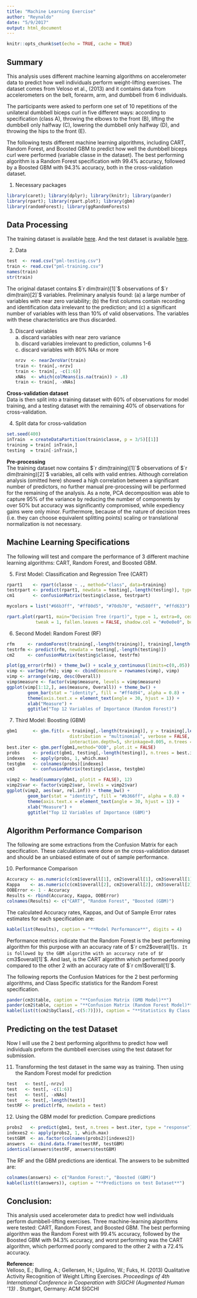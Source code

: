 ```yaml
---
title: "Machine Learning Exercise"
author: "Reynaldo"
date: "5/9/2017"
output: html_document
---
```


```r
knitr::opts_chunk$set(echo = TRUE, cache = TRUE)
```

## Summary  
This analysis uses different machine learning algorithms on accelerometer data to predict how well individuals perform weight-lifting exercises. The dataset comes from Veloso et al., (2013) and it contains data from accelerometers on the belt, forearm, arm, and dumbbell from 6 individuals.

The participants were asked to perform one set of 10 repetitions of the unilateral dumbbell biceps curl in five different ways: according to specification (class A), throwing the elbows to the front (B), lifting the dumbbell only halfway (C), lowering the dumbbell only halfway (D), and throwing the hips to the front (E).  

The following tests different machine learning algorithms, including CART, Random Forest, and Boosted GBM to predict how well the dumbbell biceps curl were performed (variable classe in the dataset).  The best performing algorithm is a Random Forest specification with $99.4\%$ accuracy, followed by a Boosted GBM with $94.3\%$ accuracy, both in the cross-validation dataset. 

1. Necessary packages
```r
library(caret); library(dplyr); library(knitr); library(pander)
library(rpart); library(rpart.plot); library(gbm)
library(randomForest); library(ggRandomForests)
```
## Data Processing  
The training dataset is available [here](https://d396qusza40orc.cloudfront.net/predmachlearn/pml-training.csv). And the test dataset is available [here](https://d396qusza40orc.cloudfront.net/predmachlearn/pml-testing.csv).   

2. Data
```r
test  <- read.csv("pml-testing.csv")
train <- read.csv("pml-training.csv")
names(train)
str(train)
```
The original dataset contains $`r dim(train)[1]`$ observations of $`r dim(train)[2]`$ variables. Preliminary analysis found: (a) a large number of variables with near zero variability; (b) the first columns contain recording and identification data irrelevant to the prediction; and (c) a significant number of variables with less than $10\%$ of valid observations. The variables with these characteristics are thus discarded.  

3. Discard variables    
        a. discard variables with near zero variance      
        b. discard variables irrelevant to prediction, columns 1-6      
        c. discard variables with 80% NAs or more
```r
nrzv  <- nearZeroVar(train)
train <- train[,-nrzv]
train <- train[, -c(1:6)]
xNAs  <- which(colMeans(is.na(train)) > .8)
train <- train[, -xNAs]
```

**Cross-validation dataset**  
Data is then split into a training dataset with 60% of observations for model training, and a testing dataset with the remaining 40% of observations for cross-validation.   

4. Split data for cross-validation
```r
set.seed(400)
inTrain  = createDataPartition(train$classe, p = 3/5)[[1]]
training = train[ inTrain,]
testing  = train[-inTrain,]
```

**Pre-processing**  
The training dataset now contains $`r dim(training)[1]`$ observations of $`r dim(training)[2]`$ variables, all cells with valid entries. Although correlation analysis (omitted here) showed a high correlation between a significant number of predictors, no further manual pre-processing will be performed for the remaining of the analysis. As a note, PCA decomposition was able to capture $95\%$ of the variance by reducing the number of components by over $50\%$ but accuracy was significantly compromised, while expediency gains were only minor. Furthermore, because of the nature of decision trees (i.e. they can choose equivalent splitting points) scaling or translational normalization is not necessary.  

## Machine Learning Specifications  

The following will test and compare the performance of 3 different machine learning algorithms: CART, Random Forest, and Boosted GBM. 

5. First Model: Classification and Regression Tree (CART)
```r
rpart1    <- rpart(classe ~ ., method="class", data=training)
testrpart <- predict(rpart1, newdata = testing[,-length(testing)], type = "class")
cm1       <- confusionMatrix(testing$classe, testrpart)
```

```r
mycolors = list("#66b3ff", "#ff80d5", "#70db70", "#d580ff", "#ffd633")
```

```r
rpart.plot(rpart1, main="Decision Tree (rpart)", type = 1, extra=0, cex = NULL, 
           tweak = 1, fallen.leaves = FALSE, shadow.col = "#e0e0e0", box.palette = mycolors)
```

6. Second Model: Random Forest (RF)
```r
rfm     <- randomForest(training[,-length(training)], training[,length(training)], ntree = 500)
testrfm <- predict(rfm, newdata = testing[,-length(testing)])
cm2     <- confusionMatrix(testing$classe, testrfm)
```

```r
plot(gg_error(rfm)) + theme_bw() + scale_y_continuous(limits=c(0,.05)) + ggtitle("OOB Error Rate (Random Forest)") + geom_line(size=.75)
vimp <- varImp(rfm); vimp <- cbind(measure = rownames(vimp), vimp)
vimp <- arrange(vimp, desc(Overall))
vimp$measure <- factor(vimp$measure, levels = vimp$measure)
ggplot(vimp[1:12,], aes(measure, Overall)) + theme_bw() +
        geom_bar(stat = "identity", fill = "#ff4d94", alpha = 0.8) +
        theme(axis.text.x = element_text(angle = 30, hjust = 1)) +
        xlab("Measure") + 
        ggtitle("Top 12 Variables of Importance (Random Forest)")
```

7. Third Model: Boosting (GBM)
```r
gbm1      <- gbm.fit(x = training[,-length(training)], y = training[,length(training)],
                        distribution = "multinomial", verbose = FALSE, 
                        interaction.depth=5, shrinkage=0.005, n.trees = 1000)
best.iter <- gbm.perf(gbm1,method="OOB", plot.it = FALSE)
probs     <- predict(gbm1, testing[,-length(testing)], n.trees = best.iter, type = "response")
indexes   <- apply(probs, 1, which.max)
testgbm   <- colnames(probs)[indexes]
cm3       <- confusionMatrix(testing$classe, testgbm)
```


```r
vimp2 <- head(summary(gbm1, plotit = FALSE), 12)
vimp2$var <- factor(vimp2$var, levels = vimp2$var)
ggplot(vimp2, aes(var, rel.inf)) + theme_bw() +
        geom_bar(stat = "identity", fill = "#b366ff", alpha = 0.8) +
        theme(axis.text.x = element_text(angle = 30, hjust = 1)) +
        xlab("Measure") + 
        ggtitle("Top 12 Variables of Importance (GBM)")
```

## Algorithm Performance Comparison

The following are some extractions from the Confusion Matrix for each specification. These calculations were done on the cross-validation dataset and should be an unbiased estimate of out of sample performance.  

10. Performance Comparison
```r
Accuracy <- as.numeric(c(cm1$overall[1], cm2$overall[1], cm3$overall[1]))
Kappa    <- as.numeric(c(cm1$overall[2], cm2$overall[2], cm3$overall[2]))
OOBError <- 1 - Accuracy
Results <- rbind(Accuracy, Kappa, OOBError)
colnames(Results) <- c("CART", "Random Forest", "Boosted (GBM)")
```

The calculated Accuracy rates, Kappas, and Out of Sample Error rates estimates for each specification are:
```r
kable(list(Results), caption = "**Model Performance**", digits = 4)
```

Performance metrics indicate that the Random Forest is the best performing algorithm for this purpose with an accuracy rate of $`r cm2$overall[1]`$. It is followed by the GBM algorithm with an accuracy rate of $`r cm3$overall[1]`$. And last, is the CART algorithm which performed poorly compared to the other 2 with an accuracy rate of $`r cm1$overall[1]`$.   

The following reports the Confusion Matrices for the 2 best performing algorithms, and Class Specific statistics for the Random Forest specification.   


```r
pander(cm3$table, caption = "**Confusion Matrix (GMB Model)**")
pander(cm2$table, caption = "**Confusion Matrix (Random Forest Model)**")
kable(list(t(cm2$byClass[,-c(5:7)])), caption = "**Statistics By Class (Random Forest Model)**", digits = 4)
```

## Predicting on the test Dataset  

Now I will use the 2 best performing algorithms to predict how well individuals preform the dumbbell exercises using the test dataset for submission. 

11. Transforming the test dataset in the same way as training. Then using the Random Forest model for prediction
```r
test   <- test[,-nrzv]
test   <- test[, -c(1:6)]
test   <- test[, -xNAs]
test   <- test[,-length(test)]
testRF <- predict(rfm, newdata = test)
```

12. Using the GBM model for prediction. Compare predictions
```r
probs2   <- predict(gbm1, test, n.trees = best.iter, type = "response")
indexes2 <- apply(probs2, 1, which.max)
testGBM  <- as.factor(colnames(probs2)[indexes2])
answers  <- cbind.data.frame(testRF, testGBM)
identical(answers$testRF, answers$testGBM)
```

The RF and the GBM predictions are identical. The answers to be submitted are: 

```r
colnames(answers) <- c("Random Forest:", "Boosted (GBM)")
kable(list(t(answers)), caption = "**Predictions on test Dataset**")
```

## Conclusion:   
This analysis used accelerometer data to predict how well individuals perform dumbbell-lifting exercises. Three machine-learning algorithms were tested: CART, Random Forest, and Boosted GBM. The best performing algorithm was the Random Forest with $99.4\%$ accuracy, followed by the Boosted GBM with $94.3\%$ accuracy, and worst performing was the CART algorithm, which performed poorly compared to the other 2 with a $72.4\%$ accuracy. 


**Reference:**   
Velloso, E.; Bulling, A.; Gellersen, H.; Ugulino, W.; Fuks, H. (2013) Qualitative Activity Recognition of Weight Lifting Exercises. *Proceedings of 4th International Conference in Cooperation with SIGCHI (Augmented Human '13)* . Stuttgart, Germany: ACM SIGCHI






